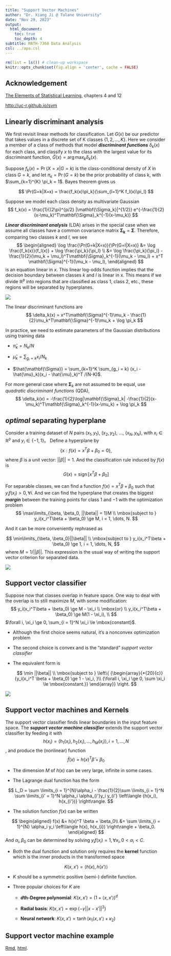 ```yaml
---
title: "Support Vector Machines"
author: "Dr. Xiang Ji @ Tulane University"
date: "Nov 29, 2023"
output:
  html_document:
    toc: true
    toc_depth: 4  
subtitle: MATH-7360 Data Analysis
csl: ../apa.csl
---
```



```r
rm(list = ls()) # clean-up workspace
knitr::opts_chunk$set(fig.align = 'center', cache = FALSE)
```


## Acknowledgement

[The Elements of Statistical Learning](https://web.stanford.edu/~hastie/ElemStatLearn/), chapters 4 and 12

[http://uc-r.github.io/svm](http://uc-r.github.io/svm)


## Linearly discriminant analysis

\DeclareMathOperator*{\argmax}{arg\,max}

We first revisit linear methods for classification.
Let $G(x)$ be our predictor that takes values in a discrete set of K classes $\{1, 2, \dots, K\}$.
Here we consider a member of a class of methods that model **_discriminant functions_** $\delta_k(x)$ for each class, and classify $x$ to the class with the largest value for its discriminant function, $\hat G(x) = \argmax_k \delta_k(x)$.

Suppose $f_k(x) = \Pr(X=x | G = k)$ is the class-conditional density of $X$ in class $G=k$, and let $\pi_k = \Pr(G = k)$ be the prior probability of class k, with $\sum_{k=1}^{K} \pi_k = 1$.  Bayes theorem gives us

$$
\Pr(G=k|X=x) = \frac{f_k(x)\pi_k}{\sum_{l=1}^K f_l(x)\pi_l}
$$

Suppose we model each class density as multivariate Gaussian
$$
f_k(x) = \frac{1}{(2\pi)^{p/2} |\mathbf{\Sigma_k}|^{1/2}} e^{-\frac{1}{2}(x-\mu_k)^T\mathbf{\Sigma}_k^{-1}(x-\mu_k)}
$$

**_Linear discriminant analysis_** (LDA) arises in the special case when we assume all classes have a common covariance matrix $\mathbf{\Sigma_k}=\mathbf{\Sigma}$.  Therefore, comparing two classes $k$ and $l$, we see
$$
\begin{aligned}
\log \frac{\Pr(G=k|X=x)}{\Pr(G=l|X=x)} 
&= \log \frac{f_k(x)}{f_l(x)} + \log \frac{\pi_k}{\pi_l} \\
&= \log \frac{\pi_k}{\pi_l} - \frac{1}{2}(\mu_k + \mu_l)^T\mathbf{\Sigma}_k^{-1}(\mu_k - \mu_l) + x^T \mathbf{\Sigma}^{-1}(\mu_k - \mu_l),
\end{aligned}
$$
is an equation linear in $x$.  This linear log-odds function implies that the decision boundary between classes $k$ and $l$ is linear in x.
This means if we divide $\mathbb{R}^p$ into regions that are classified as class 1, class 2, etc., these regions will be separated by hyperplanes.

![](./LDA_example.png)

The linear discriminant functions are
$$
\delta_k(x) = x^T\mathbf{\Sigma}^{-1}\mu_k - \frac{1}{2}\mu_k^T\mathbf{\Sigma}^{-1}\mu_k + \log \pi_k
$$

In practice, we need to estimate parameters of the Gaussian distributions using training data

- $\hat \pi_k = N_k / N$

- $\hat \mu_k = \sum_{g_i = k} x_i/N_k$

- $\hat{\mathbf{\Sigma}} = \sum_{k=1}^K \sum_{g_i = k} (x_i - \hat{\mu}_k)(x_i - \hat{\mu}_k)^T /(N-K)$.

For more general case where $\mathbf{\Sigma}_k$ are not assumed to be equal, use _quadratic discriminant functions_ (QDA),
$$
\delta_k(x) = -\frac{1}{2}\log|\mathbf{\Sigma}_k| -\frac{1}{2}(x-\mu_k)^T\mathbf{\Sigma}_k^{-1}(x-\mu_k) + \log \pi_k
$$

## _optimal_ separating hyperplane
\DeclareMathOperator{\sign}{sign}

Consider a training dataset of $N$ pairs $(x_1, y_1)$, $(x_2, y_2)$, ..., $(x_N, y_N)$, with $x_i \in \mathbb{R}^p$ and $y_i \in \{-1, 1\}$。
Define a hyperplane by
$$
\{x:f(x) = x^T\beta + \beta_0 = 0\},
$$
where $\beta$ is a unit vector: $||\beta|| = 1$. And the classification rule induced by $f(x)$ is
$$
G(x) = \sign[x^T\beta + \beta_0] 
$$

For separable classes, we can find a function $f(x) = x^T\beta + \beta_0$ such that $y_if(x_i) > 0, \forall i$.
And we can find the hyperplane that creates the biggest **_margin_** between the training points for class $1$ and $-1$ with the optimization problem
$$
\max\limits_{\beta, \beta_0, ||\beta|| = 1}M \\
\mbox{subject to } y_i(x_i^T\beta + \beta_0) \ge M, i = 1, \dots, N.
$$

And it can be more conveniently rephrased as

$$
\min\limits_{\beta, \beta_0}||\beta|| \\
\mbox{subject to } y_i(x_i^T\beta + \beta_0) \ge 1, i = 1, \dots, N,
$$
where $M = 1/||\beta||$.
This expression is the usual way of writing the support vector criterion for separated data.

![](./separable_class.png)

## Support vector classifier

Suppose now that classes overlap in feature space.
One way to deal with the overlap is to still maximize $M$, with some modification:
$$
y_i(x_i^T\beta + \beta_0) \ge M - \xi_i \\
\mbox{or} \\
y_i(x_i^T\beta + \beta_0) \ge M(1 - \xi_i), \\
$$
$\forall i, \xi_i \ge 0, \sum_{i = 1}^N \xi_i \le \mbox{constant}$.

- Although the first choice seems natural, it's a nonconvex optimization problem

- The second choice is convex and is the "standard" _support vector classifier_

- The equivalent form is

    $$
    \min ||\beta|| \\
    \mbox{subject to } \left\{ {\begin{array}{*{20}{c}}
{y_i(x_i^T \beta + \beta_0) \ge 1 - \xi_i, }\\
{\forall i, \xi_i \ge 0, \sum \xi_i \le \mbox{constant.}}
\end{array}} \right.
    $$

![](./support_vector_classifier.png)


## Support vector machines and Kernels

The support vector classifier finds linear boundaries in the input feature space.
The **_support vector machine classifier_** extends the support vector classifier by feeding it with 
$$
h(x_i)=\left(h_1(x_i), h_2(x_i), \dots, h_M(x_i)\right), i = 1, \dots, N
$$
, and produce the (nonlinear) function
$$
\hat f(x) = h(x)^T \hat \beta + \beta_0
$$

- The dimension $M$ of $h(x)$ can be very large, infinite in some cases.

- The Lagrange dual function has the form

$$
L_D = \sum \limits_{i = 1}^{N}\alpha_i - \frac{1}{2}\sum \limits_{i = 1}^N \sum \limits_{i' = 1}^N \alpha_i \alpha_{i'}y_i y_{i'} \left\langle {h(x_i), h(x_{i'})} \right\rangle.
$$

- The solution function $f(x)$ can be written

$$
\begin{aligned}
f(x) &= h(x)^T \beta + \beta_0\\
&= \sum \limits_{i = 1}^{N} \alpha_i y_i \left\langle h(x), h(x_{i}) \right\rangle + \beta_0.
\end{aligned}
$$
And $\alpha_i, \beta_0$ can be determined by solving $y_if(x_i)=1, \forall x_i, 0<\alpha_i<C$.

- Both the dual function and solution only requires the **kernel** function which is the inner products in the transformed space

$$
K(x, x') = \left\langle h(x), h(x') \right\rangle
$$

- $K$ should be a symmetric positive (semi-) definite function.

- Three popular choices for $K$ are

    - **$d$th-Degree polynomial**: $K(x, x') = (1 + \left\langle x, x' \right\rangle)^d$
    
    - **Radial basis**: $K(x, x') = \exp(-\gamma ||x - x'||^2)$
    
    - **Neural network**: $K(x, x') = \tanh(\kappa_1 \left\langle x, x' \right\rangle + \kappa_2)$


## Support vector machine example

[Rmd](./example/svm_example.Rmd), [html](./example/svm_example.html).

